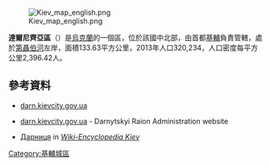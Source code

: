 [[Image:Kiev_map_english.png|right]]

{{Coord|50|24|22|N|30|40|36|E|display=title}}

'''達爾尼齊亞區'''（{{lang-uk|Дарницький район|Darnits'kyi raion}}）是[[烏克蘭|烏克蘭]]的一個區，位於該國中北部，由首都[[基輔|基輔]]負責管轄，處於[[第聶伯河|第聶伯河]]左岸，面積133.63平方公里，2013年人口320,234，人口密度每平方公里2,396.42人。

==參考資料==
* [http://darn.kievcity.gov.ua darn.kievcity.gov.ua] {{Wayback|url=http://darn.kievcity.gov.ua/ |date=20150502165649 }}
* {{uk icon}} [http://darn.kievcity.gov.ua/ darn.kievcity.gov.ua] {{Wayback|url=http://darn.kievcity.gov.ua/ |date=20150502165649 }} - Darnytskyi Raion Administration website
* {{uk icon}} [http://wek.kiev.ua/wiki/index.php/%D0%94%D0%B0%D1%80%D0%BD%D0%B8%D1%86%D1%8F Дарниця] {{Wayback|url=http://wek.kiev.ua/wiki/index.php/%D0%94%D0%B0%D1%80%D0%BD%D0%B8%D1%86%D1%8F |date=20071029142004 }} in [http://wek.kiev.ua/ ''Wiki-Encyclopedia Kiev''] {{Wayback|url=http://wek.kiev.ua/ |date=20071107095536 }}

{{基輔行政區劃}}
{{DEFAULTSORT:達爾尼齊亞}}
[[Category:基輔城區|Category:基輔城區]]

{{KievCity-geo-stub}}